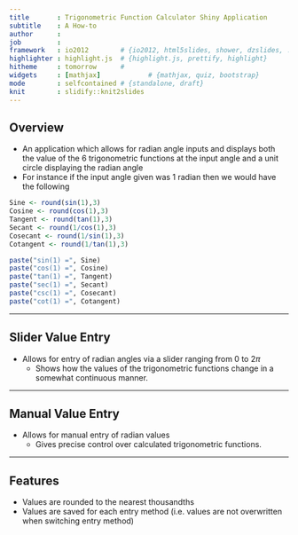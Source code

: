 ```yaml
---
title       : Trigonometric Function Calculator Shiny Application
subtitle    : A How-to
author      : 
job         : 
framework   : io2012        # {io2012, html5slides, shower, dzslides, ...}
highlighter : highlight.js  # {highlight.js, prettify, highlight}
hitheme     : tomorrow      # 
widgets     : [mathjax]            # {mathjax, quiz, bootstrap}
mode        : selfcontained # {standalone, draft}
knit        : slidify::knit2slides
---
```


## Overview

* An application which allows for radian angle inputs and displays both the value of the 6 trigonometric functions at the input angle and a unit circle displaying the radian angle
* For instance if the input angle given was 1 radian then we would have the following

```r
Sine <- round(sin(1),3)
Cosine <- round(cos(1),3)
Tangent <- round(tan(1),3)
Secant <- round(1/cos(1),3)
Cosecant <- round(1/sin(1),3)
Cotangent <- round(1/tan(1),3)

paste("sin(1) =", Sine)
paste("cos(1) =", Cosine)
paste("tan(1) =", Tangent)
paste("sec(1) =", Secant)
paste("csc(1) =", Cosecant)
paste("cot(1) =", Cotangent)
```

---

## Slider Value Entry

* Allows for entry of radian angles via a slider ranging from $0$ to $2\pi$
  * Shows how the values of the trigonometric functions change in a somewhat continuous manner. 

---

## Manual Value Entry

* Allows for manual entry of radian values
  * Gives precise control over calculated trigonometric functions.

---

## Features

* Values are rounded to the nearest thousandths
* Values are saved for each entry method (i.e. values are not overwritten when switching entry method)
